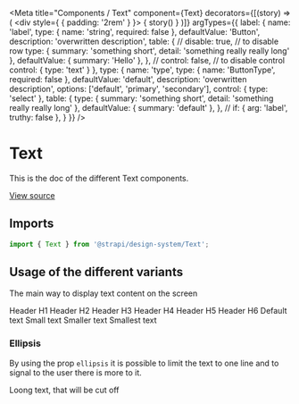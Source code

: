 <!--- text.stories.mdx --->


<Meta
  title="Components / Text"
  component={Text}
  decorators={[(story) => (
    <div style={ { padding: '2rem' } }>
      { story() }
    </div>
  )]}
  argTypes={{
    label: {
      name: 'label',
      type: { name: 'string', required: false },
      defaultValue: 'Button',
      description: 'overwritten description',
      table: {
        // disable: true, // to disable row
        type: {
          summary: 'something short',
          detail: 'something really really long'
        },
        defaultValue: { summary: 'Hello' },
      },
      // control: false, // to disable control
      control: {
        type: 'text'
      }
    },
    type: {
      name: 'type',
      type: { name: 'ButtonType', required: false },
      defaultValue: 'default',
      description: 'overwritten description',
      options: ['default', 'primary', 'secondary'],
      control: { type: 'select' },
      table: {
        type: {
          summary: 'something short',
          detail: 'something really really long'
        },
        defaultValue: { summary: 'default' },
      },
      // if: { arg: 'label', truthy: false },
    }
  }}
/>

# Text

This is the doc of the different Text components.

[View source](https://github.com/actarian/design-system/tree/main/@components/text)

## Imports

```js
import { Text } from '@strapi/design-system/Text';
```

<!--
## Props

<ArgsTable of={TextProps} />
-->

## Usage of the different variants

The main way to display text content on the screen

<Canvas>
  <Story name="variants">
    <Layout>
      <Page>
          <Text type="h1" as="h1">Header H1</Text>
          <Text type="h2" as="h2">Header H2</Text>
          <Text type="h3" as="h3">Header H3</Text>
          <Text type="h4" as="h4">Header H4</Text>
          <Text type="h5" as="h5">Header H5</Text>
          <Text type="h6" as="h6">Header H6</Text>
          <Text type="default">Default text</Text>
          <Text type="small">Small text</Text>
          <Text type="smaller">Smaller text</Text>
          <Text type="smallest">Smallest text</Text>
      </Page>
    </Layout>
  </Story>
</Canvas>

### Ellipsis

By using the prop `ellipsis` it is possible to limit the text to one line and to
signal to the user there is more to it.

<Canvas>
  <Story name="ellipsis">
    <Layout>
      <Page>
          <Text type="default" ellipsis>Loong text, that will be cut off</Text>
      </Page>
    </Layout>
  </Story>
</Canvas>
